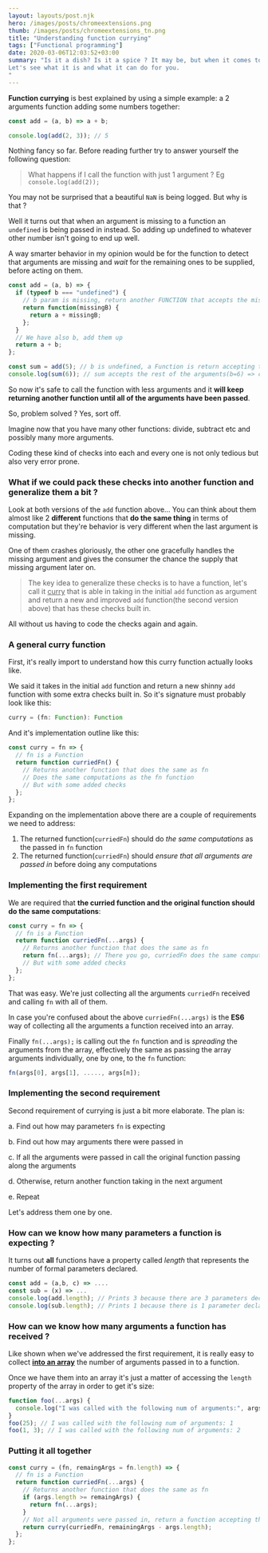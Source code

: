 ```yaml
---
layout: layouts/post.njk
hero: /images/posts/chromeextensions.png
thumb: /images/posts/chromeextensions_tn.png
title: "Understanding function currying"
tags: ["Functional programming"]
date: 2020-03-06T12:03:52+03:00
summary: "Is it a dish? Is it a spice ? It may be, but when it comes to programming it's a very usefull and widespread technique found in functional programming.
Let's see what it is and what it can do for you.
"
---
```


**Function currying** is best explained by using a simple example: a 2 arguments function adding some numbers together:

```javascript
const add = (a, b) => a + b;

console.log(add(2, 3)); // 5
```

Nothing fancy so far. Before reading further try to answer yourself the following question:

> What happens if I call the function with just 1 argument ? Eg `console.log(add(2));`

You may not be surprised that a beautiful `NaN` is being logged. But why is that ?

Well it turns out that when an argument is missing to a function an `undefined` is being passed in instead. So adding up undefined to whatever other number isn't going to end up well.

A way smarter behavior in my opinion would be for the function to detect that arguments are missing and _wait_ for the remaining ones to be supplied, before acting on them.

```javascript
const add = (a, b) => {
  if (typeof b === "undefined") {
    // b param is missing, return another FUNCTION that accepts the missing param
    return function(missingB) {
      return a + missingB;
    };
  }
  // We have also b, add them up
  return a + b;
};

const sum = add(5); // b is undefined, a Function is return accepting the missing b
console.log(sum(6)); // sum accepts the rest of the arguments(b=6) => console prints 11(5+6);
```

So now it's safe to call the function with less arguments and it **will keep returning another function until all of the arguments have been passed**.

So, problem solved ? Yes, sort off.

Imagine now that you have many other functions: divide, subtract etc and possibly many more arguments.

Coding these kind of checks into each and every one is not only tedious but also very error prone.

### What if we could pack these checks into another function and generalize them a bit ?

Look at both versions of the `add` function above... You can think about them almost like 2 **different** functions that **do the same thing** in terms of computation but they're behavior is very different when the last argument is missing.

One of them crashes gloriously, the other one gracefully handles the missing argument and gives the consumer the chance the supply that missing argument later on.

> The key idea to generalize these checks is to have a function, let's call it <u>curry</u> that is able in taking in the initial `add` function as argument and return a new and improved `add` function(the second version above) that has these checks built in.

All without us having to code the checks again and again.

### A general curry function

First, it's really import to understand how this curry function actually looks like.

We said it takes in the initial `add` function and return a new shinny `add` function with some extra checks built in. So it's signature must probably look like this:

```javascript
curry = (fn: Function): Function
```

And it's implementation outline like this:

```javascript
const curry = fn => {
  // fn is a Function
  return function curriedFn() {
    // Returns another function that does the same as fn
    // Does the same computations as the fn function
    // But with some added checks
  };
};
```

Expanding on the implementation above there are a couple of requirements we need to address:

1.  The returned function(`curriedFn`) should do _the same computations_ as the passed in `fn` function
2.  The returned function(`curriedFn`) should _ensure that all arguments are passed in_ before doing any computations

### Implementing the first requirement

We are required that **the curried function and the original function should do the same computations**:

```javascript
const curry = fn => {
  // fn is a Function
  return function curriedFn(...args) {
    // Returns another function that does the same as fn
    return fn(...args); // There you go, curriedFn does the same computation is fn when called
    // But with some added checks
  };
};
```

That was easy. We're just collecting all the arguments `curriedFn` received and calling `fn` with all of them.

In case you're confused about the above `curriedFn(...args)` is the **ES6** way of collecting all the arguments a function received into an array.

Finally `fn(...args);` is calling out the `fn` function and is _spreading_ the arguments from the array, effectively the same as passing the array arguments individually, one by one, to the `fn` function:

```javascript
fn(args[0], args[1], ....., args[n]);
```

### Implementing the second requirement

Second requirement of currying is just a bit more elaborate. The plan is:

a. Find out how may parameters `fn` is expecting

b. Find out how may arguments there were passed in

c. If all the arguments were passed in call the original function passing along the arguments

d. Otherwise, return another function taking in the next argument

e. Repeat

Let's address them one by one.

### How can we know how many parameters a function is expecting ?

It turns out **all** functions have a property called _length_ that represents the number of formal parameters declared.

```javascript
const add = (a,b, c) => ....
const sub = (x) => ...
console.log(add.length); // Prints 3 because there are 3 parameters declared: a,b,c
console.log(sub.length); // Prints 1 because there is 1 parameter declared: x
```

### How can we know how many arguments a function has received ?

Like shown when we've addressed the first requirement, it is really easy to collect **<u>into an array</u>** the number of arguments passed in to a function.

Once we have them into an array it's just a matter of accessing the `length` property of the array in order to get it's size:

```javascript
function foo(...args) {
  console.log("I was called with the following num of arguments:", args.length);
}
foo(25); // I was called with the following num of arguments: 1
foo(1, 3); // I was called with the following num of arguments: 2
```

### Putting it all together

```javascript
const curry = (fn, remaingArgs = fn.length) => {
  // fn is a Function
  return function curriedFn(...args) {
    // Returns another function that does the same as fn
    if (args.length >= remaingArgs) {
      return fn(...args);
    }
    // Not all arguments were passed in, return a function accepting the rest
    return curry(curriedFn, remainingArgs - args.length);
  };
};
```

